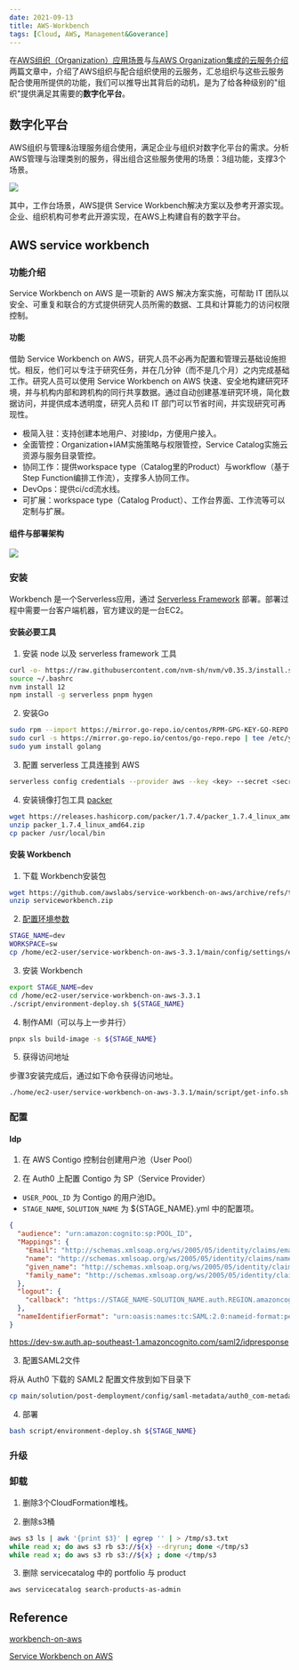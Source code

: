 ```yaml
---
date: 2021-09-13
title: AWS-Workbench
tags: [Cloud, AWS, Management&Goverance]
---
```


在[AWS组织（Organization）应用场景](<https://best.practices.cloud/2021/08/08/AWS%E7%BB%84%E7%BB%87(Organization)%E5%BA%94%E7%94%A8%E5%9C%BA%E6%99%AF.html>)与[与AWS Organization集成的云服务介绍](https://best.practices.cloud/2021/08/15/%E4%B8%8EAWS-Organization%E9%9B%86%E6%88%90%E7%9A%84%E4%BA%91%E6%9C%8D%E5%8A%A1%E4%BB%8B%E7%BB%8D.html)两篇文章中，介绍了AWS组织与配合组织使用的云服务，汇总组织与这些云服务配合使用所提供的功能，我们可以推导出其背后的动机，是为了给各种级别的"组织"提供满足其需要的**数字化平台**。

## 数字化平台

AWS组织与管理&治理服务组合使用，满足企业与组织对数字化平台的需求。分析AWS管理与治理类别的服务，得出组合这些服务使用的场景：3组功能，支撑3个场景。

![](/images/aws/aws-management-and-govern.png)

其中，工作台场景，AWS提供 Service Workbench解决方案以及参考开源实现。企业、组织机构可参考此开源实现，在AWS上构建自有的数字平台。

## AWS service workbench

### 功能介绍

Service Workbench on AWS 是一项新的 AWS 解决方案实施，可帮助 IT 团队以安全、可重复和联合的方式提供研究人员所需的数据、工具和计算能力的访问权限控制。

#### 功能

借助 Service Workbench on AWS，研究人员不必再为配置和管理云基础设施担忧。相反，他们可以专注于研究任务，并在几分钟（而不是几个月）之内完成基础工作。研究人员可以使用 Service Workbench on AWS 快速、安全地构建研究环境，并与机构内部和跨机构的同行共享数据。通过自动创建基准研究环境，简化数据访问，并提供成本透明度，研究人员和 IT 部门可以节省时间，并实现研究可再现性。

- 极简入驻：支持创建本地用户、对接Idp，方便用户接入。
- 全面管控：Organization+IAM实施策略与权限管控，Service Catalog实施云资源与服务目录管控。
- 协同工作：提供workspace type（Catalog里的Product）与workflow（基于Step Function编排工作流），支撑多人协同工作。
- DevOps：提供ci/cd流水线。
- 可扩展：workspace type（Catalog Product）、工作台界面、工作流等可以定制与扩展。

#### 组件与部署架构

![](/images/aws/ServiceWorkbenchOnAWSArchitectureDiagram.png)

### 安装

Workbench 是一个Serverless应用，通过 [Serverless Framework](https://serverless.com/) 部署。部署过程中需要一台客户端机器，官方建议的是一台EC2。

#### 安装必要工具

1. 安装 node 以及 serverless framework 工具

```bash
curl -o- https://raw.githubusercontent.com/nvm-sh/nvm/v0.35.3/install.sh | bash
source ~/.bashrc
nvm install 12
npm install -g serverless pnpm hygen

```

2. 安装Go

```bash
sudo rpm --import https://mirror.go-repo.io/centos/RPM-GPG-KEY-GO-REPO
sudo curl -s https://mirror.go-repo.io/centos/go-repo.repo | tee /etc/yum.repos.d/go-repo.repo
sudo yum install golang

```

3. 配置 serverless 工具连接到 AWS

```bash
serverless config credentials --provider aws --key <key> --secret <secret>
```

4. 安装镜像打包工具 [packer](https://www.packer.io/)

```bash
wget https://releases.hashicorp.com/packer/1.7.4/packer_1.7.4_linux_amd64.zip
unzip packer_1.7.4_linux_amd64.zip
cp packer /usr/local/bin
```

#### 安装 Workbench

1. 下载 Workbench安装包

```bash
wget https://github.com/awslabs/service-workbench-on-aws/archive/refs/tags/v3.3.1.zip -o serviceworkbench.zip
unzip serviceworkbench.zip
```

2. [配置环境参数](https://github.com/awslabs/service-workbench-on-aws/blob/mainline/docs/docs/installation_guide/installation/pre-installation/conf-settings.md)

```bash
STAGE_NAME=dev
WORKSPACE=sw
cp /home/ec2-user/service-workbench-on-aws-3.3.1/main/config/settings/example.yml /home/ec2-user/service-workbench-on-aws-3.3.1/main/config/settings/dev.yml
```

3. 安装 Workbench

```bash
export STAGE_NAME=dev
cd /home/ec2-user/service-workbench-on-aws-3.3.1
./script/environment-deploy.sh ${STAGE_NAME}
```

4. 制作AMI（可以与上一步并行）

```bash
pnpx sls build-image -s ${STAGE_NAME}
```

5. 获得访问地址

步骤3安装完成后，通过如下命令获得访问地址。

```bash
./home/ec2-user/service-workbench-on-aws-3.3.1/main/script/get-info.sh ${STAGE_NAME}
```

### 配置

#### Idp

1. 在 AWS Contigo 控制台创建用户池（User Pool）

2. 在 Auth0 上配置 Contigo 为 SP（Service Provider）

- `USER_POOL_ID` 为 Contigo 的用户池ID。
- `STAGE_NAME`, `SOLUTION_NAME` 为 ${STAGE_NAME}.yml 中的配置项。

```json
{
  "audience": "urn:amazon:cognito:sp:POOL_ID",
  "Mappings": {
    "Email": "http://schemas.xmlsoap.org/ws/2005/05/identity/claims/emailaddress",
    "name": "http://schemas.xmlsoap.org/ws/2005/05/identity/claims/name",
    "given_name": "http://schemas.xmlsoap.org/ws/2005/05/identity/claims/givenname",
    "family_name": "http://schemas.xmlsoap.org/ws/2005/05/identity/claims/surname"
  },
  "logout": {
    "callback": "https://STAGE_NAME-SOLUTION_NAME.auth.REGION.amazoncognito.com/saml2/logout"
  },
  "nameIdentifierFormat": "urn:oasis:names:tc:SAML:2.0:nameid-format:persistent"
}
```

https://dev-sw.auth.ap-southeast-1.amazoncognito.com/saml2/idpresponse

3. 配置SAML2文件

将从 Auth0 下载的 SAML2 配置文件放到如下目录下

```bash
cp main/solution/post-demployment/config/saml-metadata/auth0_com-metadata.xml
```

4. 部署

```bash
bash script/environment-deploy.sh ${STAGE_NAME}
```

### 升级

### 卸载

1. 删除3个CloudFormation堆栈。

2. 删除s3桶

```bash
aws s3 ls | awk '{print $3}' | egrep '' | > /tmp/s3.txt
while read x; do aws s3 rb s3://${x} --dryrun; done </tmp/s3
while read x; do aws s3 rb s3://${x} ; done </tmp/s3
```

3. 删除 servicecatalog 中的 portfolio 与 product

```bash
aws servicecatalog search-products-as-admin
```

## Reference

[workbench-on-aws](https://github.com/awslabs/service-workbench-on-aws)

[Service Workbench on AWS](https://aws.amazon.com/cn/solutions/implementations/service-workbench-on-aws/)
